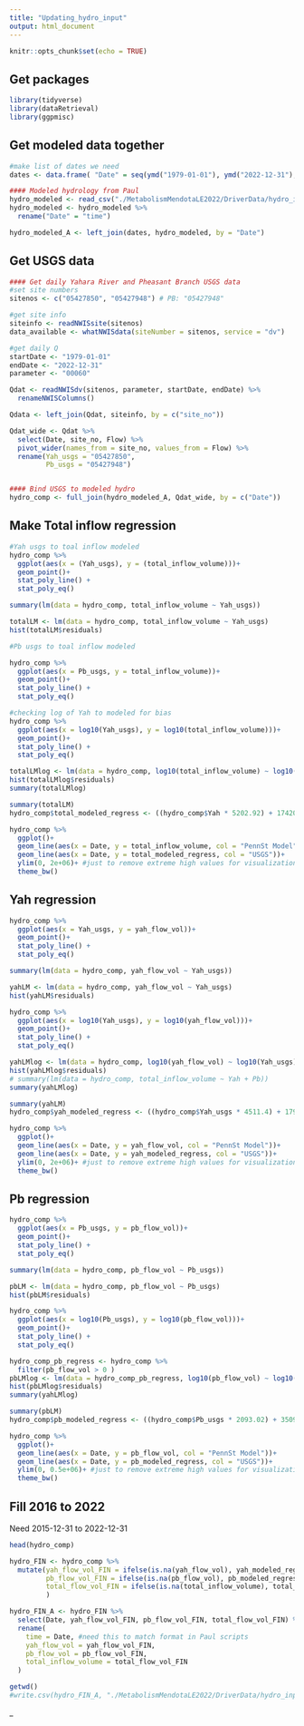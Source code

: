 ```yaml
---
title: "Updating_hydro_input"
output: html_document
---
```


```r
knitr::opts_chunk$set(echo = TRUE)
```

## Get packages 

```r
library(tidyverse)
library(dataRetrieval)
library(ggpmisc)
```

## Get modeled data together

```r
#make list of dates we need 
dates <- data.frame( "Date" = seq(ymd("1979-01-01"), ymd("2022-12-31"), by = "day"))

#### Modeled hydrology from Paul
hydro_modeled <- read_csv("./MetabolismMendotaLE2022/DriverData/hydro_inputs_1979_2015.csv")
hydro_modeled <- hydro_modeled %>% 
  rename("Date" = "time")

hydro_modeled_A <- left_join(dates, hydro_modeled, by = "Date")

```

## Get USGS data 
```r
#### Get daily Yahara River and Pheasant Branch USGS data 
#set site numbers 
sitenos <- c("05427850", "05427948") # PB: "05427948"

#get site info
siteinfo <- readNWISsite(sitenos)
data_available <- whatNWISdata(siteNumber = sitenos, service = "dv")

#get daily Q
startDate <- "1979-01-01"
endDate <- "2022-12-31"
parameter <- "00060"

Qdat <- readNWISdv(sitenos, parameter, startDate, endDate) %>% 
  renameNWISColumns()

Qdata <- left_join(Qdat, siteinfo, by = c("site_no"))

Qdat_wide <- Qdat %>% 
  select(Date, site_no, Flow) %>% 
  pivot_wider(names_from = site_no, values_from = Flow) %>% 
  rename(Yah_usgs = "05427850",
         Pb_usgs = "05427948")


#### Bind USGS to modeled hydro 
hydro_comp <- full_join(hydro_modeled_A, Qdat_wide, by = c("Date"))


```

## Make Total inflow regression 

```r
#Yah usgs to toal inflow modeled
hydro_comp %>% 
  ggplot(aes(x = (Yah_usgs), y = (total_inflow_volume)))+
  geom_point()+
  stat_poly_line() +
  stat_poly_eq() 

summary(lm(data = hydro_comp, total_inflow_volume ~ Yah_usgs))

totalLM <- lm(data = hydro_comp, total_inflow_volume ~ Yah_usgs)
hist(totalLM$residuals)

#Pb usgs to toal inflow modeled

hydro_comp %>% 
  ggplot(aes(x = Pb_usgs, y = total_inflow_volume))+
  geom_point()+
  stat_poly_line() +
  stat_poly_eq() 

#checking log of Yah to modeled for bias
hydro_comp %>% 
  ggplot(aes(x = log10(Yah_usgs), y = log10(total_inflow_volume)))+
  geom_point()+
  stat_poly_line() +
  stat_poly_eq() 

totalLMlog <- lm(data = hydro_comp, log10(total_inflow_volume) ~ log10(Yah_usgs))
hist(totalLMlog$residuals)
summary(totalLMlog)

summary(totalLM)
hydro_comp$total_modeled_regress <- ((hydro_comp$Yah * 5202.92) + 174202.93)

hydro_comp %>% 
  ggplot()+
  geom_line(aes(x = Date, y = total_inflow_volume, col = "PennSt Model"))+
  geom_line(aes(x = Date, y = total_modeled_regress, col = "USGS"))+
  ylim(0, 2e+06)+ #just to remove extreme high values for visualization
  theme_bw()
```

## Yah regression 

```r

hydro_comp %>% 
  ggplot(aes(x = Yah_usgs, y = yah_flow_vol))+
  geom_point()+
  stat_poly_line() +
  stat_poly_eq() 

summary(lm(data = hydro_comp, yah_flow_vol ~ Yah_usgs))

yahLM <- lm(data = hydro_comp, yah_flow_vol ~ Yah_usgs)
hist(yahLM$residuals)

hydro_comp %>% 
  ggplot(aes(x = log10(Yah_usgs), y = log10(yah_flow_vol)))+
  geom_point()+
  stat_poly_line() +
  stat_poly_eq() 

yahLMlog <- lm(data = hydro_comp, log10(yah_flow_vol) ~ log10(Yah_usgs))
hist(yahLMlog$residuals)
# summary(lm(data = hydro_comp, total_inflow_volume ~ Yah + Pb))
summary(yahLMlog)

summary(yahLM)
hydro_comp$yah_modeled_regress <- ((hydro_comp$Yah_usgs * 4511.4) + 179782.8)

hydro_comp %>% 
  ggplot()+
  geom_line(aes(x = Date, y = yah_flow_vol, col = "PennSt Model"))+
  geom_line(aes(x = Date, y = yah_modeled_regress, col = "USGS"))+
  ylim(0, 2e+06)+ #just to remove extreme high values for visualization
  theme_bw()


```


## Pb regression

```r

hydro_comp %>% 
  ggplot(aes(x = Pb_usgs, y = pb_flow_vol))+
  geom_point()+
  stat_poly_line() +
  stat_poly_eq() 

summary(lm(data = hydro_comp, pb_flow_vol ~ Pb_usgs))

pbLM <- lm(data = hydro_comp, pb_flow_vol ~ Pb_usgs)
hist(pbLM$residuals)

hydro_comp %>% 
  ggplot(aes(x = log10(Pb_usgs), y = log10(pb_flow_vol)))+
  geom_point()+
  stat_poly_line() +
  stat_poly_eq() 

hydro_comp_pb_regress <- hydro_comp %>% 
  filter(pb_flow_vol > 0 )
pbLMlog <- lm(data = hydro_comp_pb_regress, log10(pb_flow_vol) ~ log10(Pb_usgs))
hist(pbLMlog$residuals)
summary(yahLMlog)

summary(pbLM)
hydro_comp$pb_modeled_regress <- ((hydro_comp$Pb_usgs * 2093.02) + 35092.17)

hydro_comp %>% 
  ggplot()+
  geom_line(aes(x = Date, y = pb_flow_vol, col = "PennSt Model"))+
  geom_line(aes(x = Date, y = pb_modeled_regress, col = "USGS"))+
  ylim(0, 0.5e+06)+ #just to remove extreme high values for visualization
  theme_bw()
```


## Fill 2016 to 2022
Need 2015-12-31 to 2022-12-31

```r
head(hydro_comp)

hydro_FIN <- hydro_comp %>% 
  mutate(yah_flow_vol_FIN = ifelse(is.na(yah_flow_vol), yah_modeled_regress, yah_flow_vol),
         pb_flow_vol_FIN = ifelse(is.na(pb_flow_vol), pb_modeled_regress, pb_flow_vol),
         total_flow_vol_FIN = ifelse(is.na(total_inflow_volume), total_modeled_regress, total_inflow_volume)
         )

hydro_FIN_A <- hydro_FIN %>% 
  select(Date, yah_flow_vol_FIN, pb_flow_vol_FIN, total_flow_vol_FIN) %>% 
  rename(
    time = Date, #need this to match format in Paul scripts
    yah_flow_vol = yah_flow_vol_FIN,
    pb_flow_vol = pb_flow_vol_FIN,
    total_inflow_volume = total_flow_vol_FIN
  )

getwd()
#write.csv(hydro_FIN_A, "./MetabolismMendotaLE2022/DriverData/hydro_inputs_1979_2022_RegressMethod.csv", row.names = F)

```
























_








